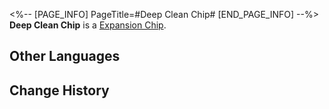 <%-- [PAGE_INFO]
PageTitle=#Deep Clean Chip#
[END_PAGE_INFO] --%>
{{Item Infobox
|id          = 250232
|image       = Item Deep Clean Chip.png
|type        = Expansion Chip
|invCategory = 
|rarity      = 3
|effect      = 
|description = At the end of the turn, removes all debuffs from the wearer, and removes 1 debuff from each of the other allies.
}}
{{Description|A game item in Aetherium Wars. Aether Spirits will gain a special enhanced ability after equipping it.}}
'''Deep Clean Chip''' is a [[Expansion Chip]].

==Other Languages==
{{Other Languages
|en   = Deep Clean Chip
|zhs  = 全盘杀毒芯片
|zht  = 全盤殺毒晶片
|ja   = チップ「アンチウイルス」
|ko   = 완벽 제거 칩
|es   = Chip de limpieza a fondo
|fr   = Puce de nettoyage en profondeur
|ru   = Чип глубокой очистки
|th   = ชิปขจัดราบคาบ
|vi   = Chip Quét Sâu Virus
|de   = Chip: Tiefenreinigung
|id   = Deep Clean Chip
|pt   = Chip de Varredura Profunda
}}

==Change History==
{{Change History|1.4}}